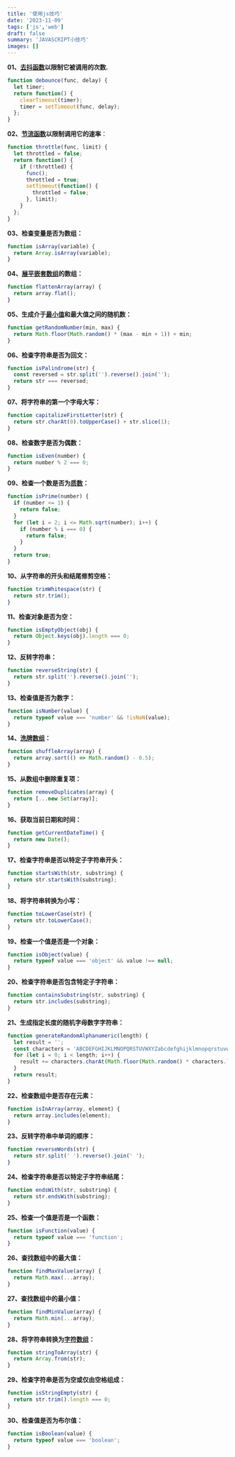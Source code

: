 ```yaml
---
title: '使用js技巧'
date: '2023-11-09'
tags: ['js','web']
draft: false
summary: 'JAVASCRIPT小技巧'
images: []
---
```


**01、[去抖函数](https://www.zhihu.com/search?q=%E5%8E%BB%E6%8A%96%E5%87%BD%E6%95%B0&search_source=Entity&hybrid_search_source=Entity&hybrid_search_extra=%7B%22sourceType%22%3A%22answer%22%2C%22sourceId%22%3A3280879891%7D)以限制它被调用的次数.**

```js
function debounce(func, delay) {
  let timer;
  return function() {
    clearTimeout(timer);
    timer = setTimeout(func, delay);
  };
}

```

**02、[节流函数](https://www.zhihu.com/search?q=%E8%8A%82%E6%B5%81%E5%87%BD%E6%95%B0&search_source=Entity&hybrid_search_source=Entity&hybrid_search_extra=%7B%22sourceType%22%3A%22answer%22%2C%22sourceId%22%3A3280879891%7D)以限制调用它的速率**：

```js
function throttle(func, limit) {
  let throttled = false;
  return function() {
    if (!throttled) {
      func();
      throttled = true;
      setTimeout(function() {
        throttled = false;
      }, limit);
    }
  };
}

```

**03、检查变量是否为数组：**

```js
function isArray(variable) {
  return Array.isArray(variable);
}

```

**04、[展平嵌套数组](https://www.zhihu.com/search?q=%E5%B1%95%E5%B9%B3%E5%B5%8C%E5%A5%97%E6%95%B0%E7%BB%84&search_source=Entity&hybrid_search_source=Entity&hybrid_search_extra=%7B%22sourceType%22%3A%22answer%22%2C%22sourceId%22%3A3280879891%7D)的数组：**

```js
function flattenArray(array) {
  return array.flat();
}

```

**05、生成介于[最小值](https://www.zhihu.com/search?q=%E6%9C%80%E5%B0%8F%E5%80%BC&search_source=Entity&hybrid_search_source=Entity&hybrid_search_extra=%7B%22sourceType%22%3A%22answer%22%2C%22sourceId%22%3A3280879891%7D)和最大值之间的随机数：**

```js
function getRandomNumber(min, max) {
  return Math.floor(Math.random() * (max - min + 1)) + min;
}

```

**06、检查字符串是否为回文：**

```js
function isPalindrome(str) {
  const reversed = str.split('').reverse().join('');
  return str === reversed;
}

```

**07、将字符串的第一个字母大写：**

```js
function capitalizeFirstLetter(str) {
  return str.charAt(0).toUpperCase() + str.slice(1);
}

```

**08、检查数字是否为偶数：**

```js
function isEven(number) {
  return number % 2 === 0;
}

```

**09、检查一个数是否为[质数](https://www.zhihu.com/search?q=%E8%B4%A8%E6%95%B0&search_source=Entity&hybrid_search_source=Entity&hybrid_search_extra=%7B%22sourceType%22%3A%22answer%22%2C%22sourceId%22%3A3280879891%7D)：**

```js
function isPrime(number) {
  if (number <= 1) {
    return false;
  }
  for (let i = 2; i <= Math.sqrt(number); i++) {
    if (number % i === 0) {
      return false;
    }
  }
  return true;
}

```

**10、从字符串的开头和结尾修剪空格：**

```js
function trimWhitespace(str) {
  return str.trim();
}

```

**11、检查对象是否为空：**

```js
function isEmptyObject(obj) {
  return Object.keys(obj).length === 0;
}

```

**12、反转字符串：**

```js
function reverseString(str) {
  return str.split('').reverse().join('');
}

```

**13、检查值是否为数字：**

```js
function isNumber(value) {
  return typeof value === 'number' && !isNaN(value);
}

```

**14、[洗牌数组](https://www.zhihu.com/search?q=%E6%B4%97%E7%89%8C%E6%95%B0%E7%BB%84&search_source=Entity&hybrid_search_source=Entity&hybrid_search_extra=%7B%22sourceType%22%3A%22answer%22%2C%22sourceId%22%3A3280879891%7D)：**

```js
function shuffleArray(array) {
  return array.sort(() => Math.random() - 0.5);
}

```

**15、从数组中删除重复项：**

```js
function removeDuplicates(array) {
  return [...new Set(array)];
}

```

**16、获取当前日期和时间：**

```js
function getCurrentDateTime() {
  return new Date();
}

```

**17、检查字符串是否以特定子字符串开头：**

```js
function startsWith(str, substring) {
  return str.startsWith(substring);
}

```

**18、将字符串转换为小写：**

```js
function toLowerCase(str) {
  return str.toLowerCase();
}

```

**19、检查一个值是否是一个对象：**

```js
function isObject(value) {
  return typeof value === 'object' && value !== null;
}

```

**20、检查字符串是否包含特定子字符串：**

```js
function containsSubstring(str, substring) {
  return str.includes(substring);
}

```

**21、生成指定长度的随机字母数字字符串：**

```js
function generateRandomAlphanumeric(length) {
  let result = '';
  const characters = 'ABCDEFGHIJKLMNOPQRSTUVWXYZabcdefghijklmnopqrstuvwxyz0123456789';
  for (let i = 0; i < length; i++) {
    result += characters.charAt(Math.floor(Math.random() * characters.length));
  }
  return result;
}

```

**22、检查数组中是否存在元素：**

```js
function isInArray(array, element) {
  return array.includes(element);
}

```

**23、反转字符串中单词的顺序：**

```js
function reverseWords(str) {
  return str.split(' ').reverse().join(' ');
}

```

**24、检查字符串是否以特定子字符串结尾：**

```js
function endsWith(str, substring) {
  return str.endsWith(substring);
}

```

**25、检查一个值是否是一个函数：**

```js
function isFunction(value) {
  return typeof value === 'function';
}

```

**26、查找数组中的最大值：**

```js
function findMaxValue(array) {
  return Math.max(...array);
}

```

**27、查找数组中的最小值：**

```js
function findMinValue(array) {
  return Math.min(...array);
}

```

**28、将字符串转换为[字符数组](https://www.zhihu.com/search?q=%E5%AD%97%E7%AC%A6%E6%95%B0%E7%BB%84&search_source=Entity&hybrid_search_source=Entity&hybrid_search_extra=%7B%22sourceType%22%3A%22answer%22%2C%22sourceId%22%3A3280879891%7D)：**

```js
function stringToArray(str) {
  return Array.from(str);
}

```

**29、检查字符串是否为空或仅由空格组成：**

```js
function isStringEmpty(str) {
  return str.trim().length === 0;
}

```

**30、检查值是否为布尔值：**

```js
function isBoolean(value) {
  return typeof value === 'boolean';
}

```